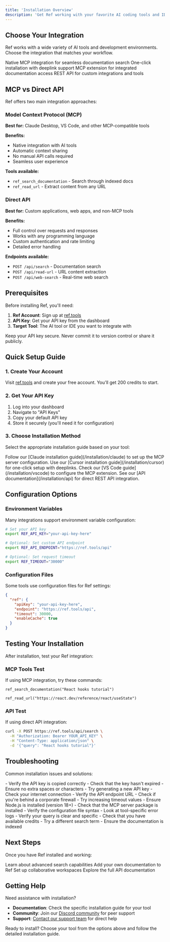 ```yaml
---
title: 'Installation Overview'
description: 'Get Ref working with your favorite AI coding tools and IDEs'
---
```


## Choose Your Integration

Ref works with a wide variety of AI tools and development environments. Choose the integration that matches your workflow.

<CardGroup cols={2}>
  <Card
    title="Claude Desktop"
    icon="robot"
    href="/installation/claude"
  >
    Native MCP integration for seamless documentation search
  </Card>
  <Card
    title="Cursor"
    icon="cursor-click"
    href="/installation/cursor"
  >
    One-click installation with deeplink support
  </Card>
  <Card
    title="VS Code"
    icon="code"
    href="/installation/vscode"
  >
    MCP extension for integrated documentation access
  </Card>
  <Card
    title="Direct API"
    icon="api"
    href="/installation/api"
  >
    REST API for custom integrations and tools
  </Card>
</CardGroup>

## MCP vs Direct API

Ref offers two main integration approaches:

### Model Context Protocol (MCP)

**Best for:** Claude Desktop, VS Code, and other MCP-compatible tools

**Benefits:**
- Native integration with AI tools
- Automatic context sharing
- No manual API calls required
- Seamless user experience

**Tools available:**
- `ref_search_documentation` - Search through indexed docs
- `ref_read_url` - Extract content from any URL

### Direct API

**Best for:** Custom applications, web apps, and non-MCP tools

**Benefits:**
- Full control over requests and responses
- Works with any programming language
- Custom authentication and rate limiting
- Detailed error handling

**Endpoints available:**
- `POST /api/search` - Documentation search
- `POST /api/read-url` - URL content extraction
- `POST /api/web-search` - Real-time web search

## Prerequisites

Before installing Ref, you'll need:

1. **Ref Account**: Sign up at [ref.tools](https://ref.tools)
2. **API Key**: Get your API key from the dashboard
3. **Target Tool**: The AI tool or IDE you want to integrate with

<Warning>
Keep your API key secure. Never commit it to version control or share it publicly.
</Warning>

## Quick Setup Guide

### 1. Create Your Account

Visit [ref.tools](https://ref.tools) and create your free account. You'll get 200 credits to start.

### 2. Get Your API Key

1. Log into your dashboard
2. Navigate to "API Keys" 
3. Copy your default API key
4. Store it securely (you'll need it for configuration)

### 3. Choose Installation Method

Select the appropriate installation guide based on your tool:

<AccordionGroup>
  <Accordion title="For Claude Desktop Users">
    Follow our [Claude installation guide](/installation/claude) to set up the MCP server configuration.
  </Accordion>

  <Accordion title="For Cursor Users">
    Use our [Cursor installation guide](/installation/cursor) for one-click setup with deeplinks.
  </Accordion>

  <Accordion title="For VS Code Users">
    Check our [VS Code guide](/installation/vscode) to configure the MCP extension.
  </Accordion>

  <Accordion title="For Custom Integrations">
    See our [API documentation](/installation/api) for direct REST API integration.
  </Accordion>
</AccordionGroup>

## Configuration Options

### Environment Variables

Many integrations support environment variable configuration:

```bash
# Set your API key
export REF_API_KEY="your-api-key-here"

# Optional: Set custom API endpoint
export REF_API_ENDPOINT="https://ref.tools/api"

# Optional: Set request timeout
export REF_TIMEOUT="30000"
```

### Configuration Files

Some tools use configuration files for Ref settings:

```json
{
  "ref": {
    "apiKey": "your-api-key-here",
    "endpoint": "https://ref.tools/api",
    "timeout": 30000,
    "enableCache": true
  }
}
```

## Testing Your Installation

After installation, test your Ref integration:

### MCP Tools Test

If using MCP integration, try these commands:

```
ref_search_documentation("React hooks tutorial")
```

```
ref_read_url("https://react.dev/reference/react/useState")
```

### API Test

If using direct API integration:

```bash
curl -X POST https://ref.tools/api/search \
  -H "Authorization: Bearer YOUR_API_KEY" \
  -H "Content-Type: application/json" \
  -d '{"query": "React hooks tutorial"}'
```

## Troubleshooting

Common installation issues and solutions:

<AccordionGroup>
  <Accordion title="API Key Not Working">
    - Verify the API key is copied correctly
    - Check that the key hasn't expired
    - Ensure no extra spaces or characters
    - Try generating a new API key
  </Accordion>

  <Accordion title="Connection Errors">
    - Check your internet connection
    - Verify the API endpoint URL
    - Check if you're behind a corporate firewall
    - Try increasing timeout values
  </Accordion>

  <Accordion title="MCP Server Not Starting">
    - Ensure Node.js is installed (version 18+)
    - Check that the MCP server package is installed
    - Verify the configuration file syntax
    - Look at tool-specific error logs
  </Accordion>

  <Accordion title="No Search Results">
    - Verify your query is clear and specific
    - Check that you have available credits
    - Try a different search term
    - Ensure the documentation is indexed
  </Accordion>
</AccordionGroup>

## Next Steps

Once you have Ref installed and working:

<CardGroup cols={2}>
  <Card
    title="Explore Features"
    icon="compass"
    href="/features/search"
  >
    Learn about advanced search capabilities
  </Card>
  <Card
    title="Index Documentation"
    icon="database"
    href="/features/indexing"
  >
    Add your own documentation to Ref
  </Card>
  <Card
    title="Create a Team"
    icon="users"
    href="/features/teams"
  >
    Set up collaborative workspaces
  </Card>
  <Card
    title="API Reference"
    icon="book"
    href="/api-reference/introduction"
  >
    Explore the full API documentation
  </Card>
</CardGroup>

## Getting Help

Need assistance with installation?

- **Documentation**: Check the specific installation guide for your tool
- **Community**: Join our [Discord community](https://ref.tools/discord) for peer support
- **Support**: [Contact our support team](/support/contact) for direct help

Ready to install? Choose your tool from the options above and follow the detailed installation guide.